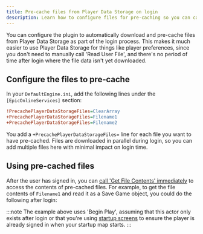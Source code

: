 ```yaml
---
title: Pre-cache files from Player Data Storage on login
description: Learn how to configure files for pre-caching so you can call 'Get File Contents' immediately.
---
```




You can configure the plugin to automatically download and pre-cache files from Player Data Storage as part of the login process. This makes it much easier to use Player Data Storage for things like player preferences, since you don't need to manually call 'Read User File', and there's no period of time after login where the file data isn't yet downloaded.

## Configure the files to pre-cache

In your `DefaultEngine.ini`, add the following lines under the `[EpicOnlineServices]` section:

```ini
!PrecachePlayerDataStorageFiles=ClearArray
+PrecachePlayerDataStorageFiles=Filename1
+PrecachePlayerDataStorageFiles=Filename2
```

You add a `+PrecachePlayerDataStorageFiles=` line for each file you want to have pre-cached. Files are downloaded in parallel during login, so you can add multiple files here with minimal impact on login time.

## Using pre-cached files

After the user has signed in, you can [call 'Get File Contents' immediately](./reading.mdx#reading-a-file-from-player-data-storage) to access the contents of pre-cached files. For example, to get the file contents of `Filename1` and read it as a Save Game object, you could do the following after login:

<Blueprint height="450px" blueprint={bpPrecache} />

:::note
The example above uses 'Begin Play', assuming that this actor only exists after login or that you're using [startup screens](../../framework/automatic_login.mdx) to ensure the player is already signed in when your startup map starts.
:::

